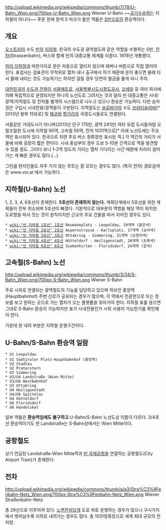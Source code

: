 http://upload.wikimedia.org/wikipedia/commons/thumb/7/78/U-Bahn_Wien.png/700px-U-Bahn_Wien.png
Wiener U-Bahn ~~[[공기수송]]하는 지하철이 아니다~~
푸른 원에 흰색 S 마크가 붙은 역들은 [[S반]]으로의 환승역이다.
== 개요 ==
[[오스트리아]] 수도 [[빈]]의 [[지하철]]. 한국의 수도권 광역철도와 같은 역할을 수행하는 S반, [[전차]](Strassenbahn), 버스와 함께 빈의 대중교통 체계를 이룬다. 1978년 개통했다.

[[파리 지하철]]과 마찬가지로 문은 자동으로 열리지 않으며 레버나 버튼으로 직접 열어야 한다. 표검사는 검표관이 무작위로 열차 내나 출구에서 하기 때문에 운이 좋으면 몰래 타서 몰래 내리는 것도 가능하기는 하지만 걸릴 경우 당연히 벌금을 물게 되니 주의.

[[대한민국]]의 [[수도권 전철]]이 [[서울메트로]], [[서울특별시도시철도공사]], [[코레일]] 등 여러 회사에 의해 독립적으로 운영되지만 하나의 노선도로 그려지는 것과 달리 빈 대중교통은 시내/광역/지역철도 및 전차를 별개의 시스템으로 나누고 있으나 환승은 가능하다. 다만 승차권은 구입시 시내전용/광역용이 구분된다. 지역철도는 [[슬로바키아]] 수도 [[브라티슬라바]][* 2013년 왕복 15유로] 및 [[체코]]와 [[헝가리]]의 국경도시들로도 연결된다.

서울같은 거대도시가 아니며(2013년 인구 175만, 광역 241만) 여타 유럽 도시들처럼 오밀조밀한 도시에 지하철 90역, 고속철 50역, 전차 1031역으로[* 아래 노선도에는 주요 역만 표시되어 있다. 한국으로 치면 주요 버스 정류장만 표시된 격.] 각 역간의 거리가 서울에 비해 굉장히 짧은 편이다. 시내 중심부의 경우 도보 5-10분 간격으로 역을 발견할 수 있을 정도. 그러다 보니 1-2역 정도의 거리는 열차 기다리는 시간 때문에 차라리 걸어가는 게 빠른 경우도 많다.(...)

그만큼 현지인들도 자주 가지 않는 루트는 잘 모르는 경우도 많다. (특히 전차) 경로검색은 www.vor.at 에서 가능하다.
== 지하철(U-Bahn) 노선 ==
1, 2, 3, 4, 6호선이 존재한다. '''5호선이 존재하지 않는다.''' 계획단계에서 5호선을 위한 계획들이 전부 취소되며 5호선이 빠졌다. 기본적으로 대부분의 역명을 해당 역이 위치한 도로명을 따서 짓는 것이 원칙이지만 근교의 주요 건물을 따서 지어진 경우도 있다.

 * [[wiki:"빈 지하철 1호선" 1호선]] Reumannplatz - Leopoldau, 19개역 (붉은색)
 * [[wiki:"빈 지하철 2호선" 2호선]] Aspernstrasse - Karlsplatz, 17개역 (보라색)
 * [[wiki:"빈 지하철 3호선" 3호선]] Ottakring - Simmering, 21개역 (오렌지색)
 * [[wiki:"빈 지하철 4호선" 4호선]] Hütteldorf - Heiligenstadt, 20개역 (초록색)
 * [[wiki:"빈 지하철 6호선" 6호선]] Siebenhirten - Floridsdorf, 24개역 (갈색)

== 고속철(S-Bahn) 노선 ==
http://upload.wikimedia.org/wikipedia/commons/thumb/3/34/S-Bahn_Wien.png/700px-S-Bahn_Wien.png
Wiener S-Bahn

주로 시외로 연결되는 광역철도의 기능을 담당하고 있으며 허브인 중앙역(Hauptbahnhof) 주변 선로가 공유되는 경우가 많으며, 각 역에서 전광판으로 뜨는 정보를 보고 원하는 곳으로 가는 열차가 오는 플랫폼을 찾아가야 한다. 지하철 표를 끊으면 그대로 S-Bahn 환승이 가능하지만 표가 시내전용인가 시외 사용이 가능한가를 확인해야 한다.

가운데 원 내의 부분은 지하철 운행구간이다.  
== U-Bahn/S-Bahn 환승역 일람 ==
 * U1 Leopoldau
 * U1 Südtiroler Platz-Hauptbahnhof (중앙역)
 * U2 Stadlau
 * U2 Praterstern
 * U3 Simmering
 * U3/U4 Landstraße (Wien Mitte)
 * U3/U6 Westbahnhof
 * U3 Ottakring
 * U4 Heiligenstadt
 * U4/U6 Spittelau 
 * U4 Hütteldorf
 * U6 Floridsdorf
 * U6 Handelskal

일부 역들은 '''환승역임에도 불구하고''' U-Bahn/S-Bahn 노선도상 이름이 다르다. 3/4호선 환승역이기도 한 Landstraße는 S-Bahn상에서는 Wien Mitte이다.

== 공항철도 ==
상기 언급된 Landstraße-Wien Mitte역과 [[빈 국제공항]]을 연결하는 공항철도(City Airport Train)가 존재한다.

== 전차 ==
http://upload.wikimedia.org/wikipedia/commons/thumb/a/a3/Stra%C3%9Fenbahn-Netz_Wien.png/700px-Stra%C3%9Fenbahn-Netz_Wien.png
Wiener Straßenbahn-Netz

총 29선으로 이루어져 있다. [[노면전차]]답게 도로 위로 운행하는 경우가 많으나 구시가지에서 벗어날수록 지하로 내려가는 경우도 많다. 총 1031정류장으로 세계 최대 규모의 전차망.
